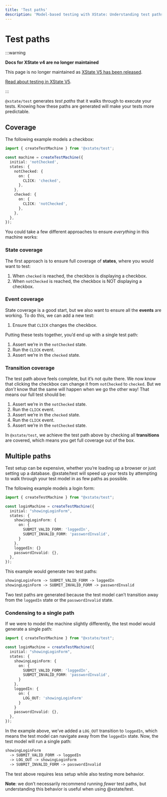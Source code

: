 ```yaml
---
title: 'Test paths'
description: 'Model-based testing with XState: Understanding test paths, including state, event, and transition coverage, multiple paths and condensing to a single path.'
---
```


# Test paths

:::warning

**Docs for XState v4 are no longer maintained**

This page is no longer maintained as [XState V5 has been released](/blog/2023-12-01-xstate-v5).

[Read about testing in XState V5](/docs/testing).

:::

`@xstate/test` generates _test paths_ that it walks through to execute your tests. Knowing how these paths are generated will make your tests more predictable.

## Coverage

The following example models a checkbox:

```ts
import { createTestMachine } from '@xstate/test';

const machine = createTestMachine({
  initial: 'notChecked',
  states: {
    notChecked: {
      on: {
        CLICK: 'checked',
      },
    },
    checked: {
      on: {
        CLICK: 'notChecked',
      },
    },
  },
});
```

You could take a few different approaches to ensure _everything_ in this machine works:

### State coverage

The first approach is to ensure full coverage of **states**, where you would want to test:

1. When `checked` is reached, the checkbox is displaying a checkbox.
2. When `notChecked` is reached, the checkbox is NOT displaying a checkbox.

### Event coverage

State coverage is a good start, but we also want to ensure all the **events** are working. To do this, we can add a new test:

1. Ensure that `CLICK` changes the checkbox.

Putting these tests together, you’d end up with a single test path:

1. Assert we’re in the `notChecked` state.
2. Run the `CLICK` event.
3. Assert we’re in the `checked` state.

### Transition coverage

The test path above feels complete, but it’s not quite there. We now know that clicking the checkbox can change it from `notChecked` to `checked`. But we _don’t_ know that the same will happen when we go the other way! That means our full test should be:

1. Assert we’re in the `notChecked` state.
2. Run the `CLICK` event.
3. Assert we’re in the `checked` state.
4. Run the `CLICK` event.
5. Assert we’re in the `notChecked` state.

In `@xstate/test`, we achieve the test path above by checking all **transitions** are covered, which means you get full coverage out of the box.

## Multiple paths

Test setup can be expensive, whether you’re loading up a browser or just setting up a database. @xstate/test will speed up your tests by attempting to walk through your test model in as few paths as possible.

The following example models a login form:

```ts
import { createTestMachine } from "@xstate/test";

const loginMachine = createTestMachine({
  initial: "showingLoginForm",
  states: {
    showingLoginForm: {
      on: {
        SUBMIT_VALID_FORM: 'loggedIn',
        SUBMIT_INVALID_FORM: 'passwordInvalid',
      }
    },
    loggedIn: {}
    passwordInvalid: {},
  },
});
```

This example would generate two test paths:

```txt
showingLoginForm -> SUBMIT_VALID_FORM -> loggedIn
showingLoginForm -> SUBMIT_INVALID_FORM -> passwordInvalid
```

Two test paths are generated because the test model can’t transition away from the `loggedIn` state or the `passwordInvalid` state.

### Condensing to a single path

If we were to model the machine slightly differently, the test model would generate a single path:

```ts {12-14}
import { createTestMachine } from "@xstate/test";

const loginMachine = createTestMachine({
  initial: "showingLoginForm",
  states: {
    showingLoginForm: {
      on: {
        SUBMIT_VALID_FORM: 'loggedIn',
        SUBMIT_INVALID_FORM: 'passwordInvalid',
      }
    },
    loggedIn: {
      on: {
        LOG_OUT: 'showingLoginForm'
      }
    }
    passwordInvalid: {},
  },
});
```

In the example above, we’ve added a `LOG_OUT` transition to `loggedIn`, which means the test model can navigate away from the `loggedIn` state. Now, the test model will run a single path:

```txt
showingLoginForm
  -> SUBMIT_VALID_FORM -> loggedIn
  -> LOG_OUT -> showingLoginForm
  -> SUBMIT_INVALID_FORM -> passwordInvalid
```

The test above requires less setup while also testing more behavior.

**Note**: we don’t necessarily recommend running _fewer_ test paths, but understanding this behavior is useful when using @xstate/test.
